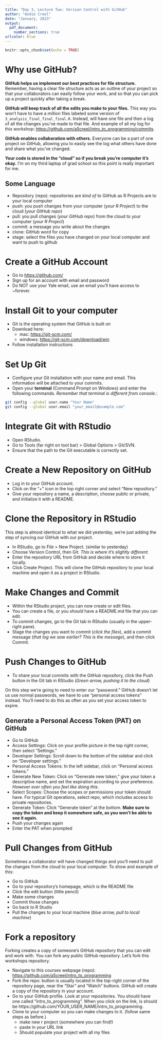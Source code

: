 ```yaml
---
title: "Day 3, Lecture Two: Version Control with GitHub"
author: "Andie Creel"
date: "January, 2023"
output: 
  pdf_document:
    number_sections: true
urlcolor: blue
---
```


```r
knitr::opts_chunk$set(echo = TRUE)
```

# Why use GitHub? 

**GitHub helps us implement our best practices for file structure.** Remember, having a clear file structure acts as an outline of your project so that your collaborators can easily follow your work, and so that you can pick up a project quickly after taking a break. 

**GitHub will keep track of all the edits you make to your files.** This way you won't have to have a million files labeled some version of `3_analysis_final_final_final.R`. Instead, will have one file and then a log of all the changes you've made to that file. And example of all my log for this workshop: [https://github.com/a5creel/intro_to_programming/commits](https://github.com/a5creel/intro_to_programming/commits). 

**GitHub enables collaboration with others.** Everyone can be a part of one project on GitHub, allowing you to easily see the log what others have done and share what you've changed. 

**Your code is stored in the "cloud" so if you break you're computer it's okay.** I'm on my third laptop of grad school so this point is really important for me. 


## Some Language

- Repository (repo): repositories are *kind of* to GitHub as R Projects are to your local computer 
- push: you push changes from your computer (*your R Project*) to the cloud (*your GitHub repo*)
- pull: you pull changes (*your GitHub repo*) from the cloud to your computer (*your R Project*)
- commit: a message you write about the changes
- clone: GitHub word for copy 
- stage: select the files you have changed on your local computer and want to push to github

# Create a GitHub Account

- Go to [https://github.com/](https://github.com/)
- Sign up for an account with email and password
- Do NOT use your Yale email, use an email you'll have access to ~forever.

# Install Git to your computer 

- Git is the operating system that GitHub is built on
- Download here: 
    - mac: [https://git-scm.com/](https://git-scm.com/)
    - windows: [https://git-scm.com/download/win](https://git-scm.com/download/win)
- Follow installation instructions 

# Set Up Git

- Configure your Git installation with your name and email. This information will be attached to your commits.
- Open your **terminal** (Command Prompt on Windows) and enter the following commands. *Remember that terminal is different from console.*:

```bash
git config --global user.name "Your Name"
git config --global user.email "your_email@example.com"
```


# Integrate Git with RStudio

- Open RStudio.
- Go to Tools (far right on tool bar) > Global Options > Git/SVN.
- Ensure that the path to the Git executable is correctly set.
<!-- - Figures crossed this just goes as planned! Hopefully nothing to actually do here.  -->

# Create a New Repository on GitHub

- Log in to your GitHub account.
- Click on the "+" icon in the top right corner and select "New repository."
- Give your repository a name, a description, choose public or private, and  initialize it with a README.


# Clone the Repository in RStudio
This step is almost identical to what we did yesterday, we're just adding the step of syncing our GitHub with our project. 

- In RStudio, go to File > New Project. (similar to yesterday)
- Choose Version Control, then Git. *This is where it's slightly different.*
- Enter the repository URL from GitHub and decide where to store it locally.
- Click Create Project. This will clone the GitHub repository to your local machine and open it as a project in RStudio.

# Make Changes and Commit

- Within the RStudio project, you can now create or edit files.
- You can create a file, or you *should* have a README.md file that you can edit. 
- To commit changes, go to the Git tab in RStudio (usually in the upper-right pane).
- Stage the changes you want to commit (*click the files*), add a commit message (*that log we saw earlier? This is the message*), and then click Commit.

# Push Changes to GitHub

- To share your local commits with the GitHub repository, click the Push button in the Git tab in RStudio (*Green arrow, pushing it to the cloud*)

On this step we're going to need to enter our "password." GitHub doesn't let us use normal passwords, we have to use "personal access tokens" instead. You'll need to do this as often as you set your access token to expire. 

## Generate a Personal Access Token (PAT) on GitHub

- Go to GitHub
- Access Settings: Click on your profile picture in the top right corner, then select "Settings."
- Developer Settings: Scroll down to the bottom of the sidebar and click on "Developer settings."
- Personal Access Tokens: In the left sidebar, click on "Personal access tokens."
- Generate New Token: Click on "Generate new token," give your token a descriptive name, and set the expiration according to your preference. *However ever often you feel like doing this.*
- Select Scopes: Choose the scopes or permissions your token should have. For typical Git operations, select repo, which includes access to private repositories.
- Generate Token: Click "Generate token" at the bottom. **Make sure to copy the token and keep it somewhere safe, as you won’t be able to see it again.**
- Push your changes again 
- Enter the PAT when prompted 

# Pull Changes from GitHub
Sometimes a collaborator will have changed things and you'll need to pull the changes from the cloud to your local computer. To show and example of this: 

- Go to GitHub
- Go to your repository's homepage, which is the README file 
- Click the edit button (little pencil)
- Make some changes
- Commit those changes
- Go back to R Studio 
- Pull the changes to your local machine (*blue arrow, pull to local machine*)


# Fork a repository 

Forking creates a copy of someone's GitHub repository that you can edit and work with. You can fork any public GitHub repository. Let's fork this workshops repository. 

- Navigate to this courses webpage (repo): [https://github.com/a5creel/intro_to_programming](https://github.com/a5creel/intro_to_programming)
- Fork the repo: button is usually located in the top-right corner of the repository page, near the "Star" and "Watch" buttons. GitHub will create a copy of the repository in your account.
- Go to your GitHub profile. Look at your repositories. You should have one called "intro_to_programming". When you click on the link, is should be https://github.com/YOUR_USER_NAME/intro_to_programming. 
- Clone to your computer so you can make changes to it. (follow same steps as before.)
    - make new r project (somewhere you can find!)
    - paste in your URL link 
    - Should populate your project with all my files 











